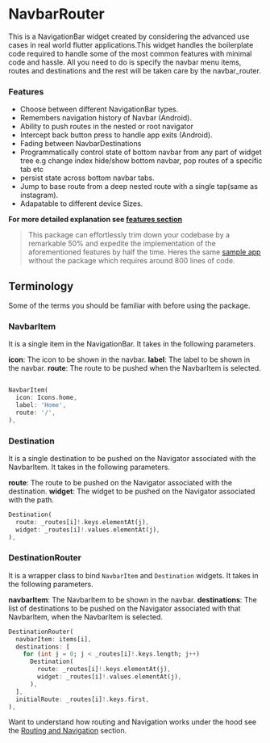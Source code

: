 # NavbarRouter

This is a NavigationBar widget created by considering the advanced use cases in real world flutter applications.This widget handles the boilerplate code required to handle some of the most common features with minimal code and hassle. All you need to do is specify the navbar menu items, routes and destinations and the rest will be taken care by the navbar_router.

### Features

- Choose between different NavigationBar types.
- Remembers navigation history of Navbar (Android).
- Ability to push routes in the nested or root navigator
- Intercept back button press to handle app exits (Android).
- Fading between NavbarDestinations
- Programmatically control state of bottom navbar from any part of widget tree e.g change index hide/show bottom navbar, pop routes of a specific tab etc
- persist state across bottom navbar tabs.
- Jump to base route from a deep nested route with a single tap(same as instagram).
- Adapatable to different device Sizes.

**For more detailed explanation see [features section](/features)**

> This package can effortlessly trim down your codebase by a remarkable 50% and expedite the implementation of the aforementioned features by half the time.
 Heres the same [sample app](https://gist.github.com/maheshmnj/894922ccb67f5fdc4ffb652e41916fa2) without the package which requires around 800 lines of code.

## Terminology

Some of the terms you should be familiar with before using the package.

### NavbarItem

It is a single item in the NavigationBar. It takes in the following parameters.

**icon**: The icon to be shown in the navbar.
**label**: The label to be shown in the navbar.
**route**: The route to be pushed when the NavbarItem is selected.

```dart

NavbarItem(
  icon: Icons.home,
  label: 'Home',
  route: '/',
),
```

### Destination

It is a single destination to be pushed on the Navigator associated with the NavbarItem. It takes in the following parameters.

**route**: The route to be pushed on the Navigator associated with the destination.
**widget**: The widget to be pushed on the Navigator associated with the path.

```dart
Destination(
  route: _routes[i]!.keys.elementAt(j),
  widget: _routes[i]!.values.elementAt(j),
),
```

### DestinationRouter

It is a wrapper class to bind `NavbarItem` and `Destination` widgets. It takes in the following parameters.

**navbarItem**: The NavbarItem to be shown in the navbar.
**destinations**: The list of destinations to be pushed on the Navigator associated with that NavbarItem, when the NavbarItem is selected.


```dart
DestinationRouter(
  navbarItem: items[i],
  destinations: [
    for (int j = 0; j < _routes[i]!.keys.length; j++)
      Destination(
        route: _routes[i]!.keys.elementAt(j),
        widget: _routes[i]!.values.elementAt(j),
      ),
  ],
  initialRoute: _routes[i]!.keys.first,
),
```

Want to understand how routing and Navigation works under the hood see the [Routing and Navigation](/navigation) section.

